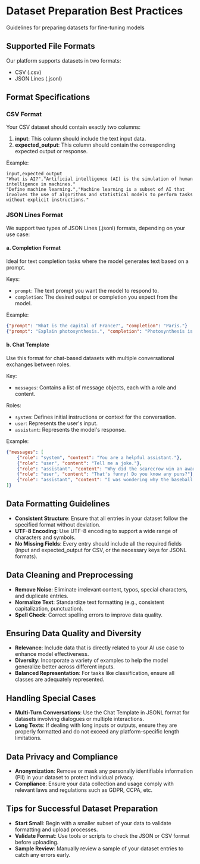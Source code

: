 # Dataset Preparation Best Practices

Guidelines for preparing datasets for fine-tuning models

## Supported File Formats

Our platform supports datasets in two formats:

- CSV (.csv)
- JSON Lines (.jsonl)

## Format Specifications

### CSV Format

Your CSV dataset should contain exactly two columns:

1. **input**: This column should include the text input data.
2. **expected_output**: This column should contain the corresponding expected output or response.

Example:

```csv
input,expected_output
"What is AI?","Artificial intelligence (AI) is the simulation of human intelligence in machines."
"Define machine learning.","Machine learning is a subset of AI that involves the use of algorithms and statistical models to perform tasks without explicit instructions."
```

### JSON Lines Format

We support two types of JSON Lines (.jsonl) formats, depending on your use case:

#### a. Completion Format

Ideal for text completion tasks where the model generates text based on a prompt.

Keys:

- `prompt`: The text prompt you want the model to respond to.
- `completion`: The desired output or completion you expect from the model.

Example:

```json
{"prompt": "What is the capital of France?", "completion": "Paris."}
{"prompt": "Explain photosynthesis.", "completion": "Photosynthesis is a process used by plants to convert light energy into chemical energy."}
```

#### b. Chat Template

Use this format for chat-based datasets with multiple conversational exchanges between roles.

Key:

- `messages`: Contains a list of message objects, each with a role and content.

Roles:

- `system`: Defines initial instructions or context for the conversation.
- `user`: Represents the user's input.
- `assistant`: Represents the model's response.

Example:

```json
{"messages": [
    {"role": "system", "content": "You are a helpful assistant."},
    {"role": "user", "content": "Tell me a joke."},
    {"role": "assistant", "content": "Why did the scarecrow win an award? Because he was outstanding in his field!"},
    {"role": "user", "content": "That's funny! Do you know any puns?"},
    {"role": "assistant", "content": "I was wondering why the baseball was getting bigger. Then it hit me."}
]}
```

## Data Formatting Guidelines

- **Consistent Structure**: Ensure that all entries in your dataset follow the specified format without deviation.
- **UTF-8 Encoding**: Use UTF-8 encoding to support a wide range of characters and symbols.
- **No Missing Fields**: Every entry should include all the required fields (input and expected_output for CSV, or the necessary keys for JSONL formats).

## Data Cleaning and Preprocessing

- **Remove Noise**: Eliminate irrelevant content, typos, special characters, and duplicate entries.
- **Normalize Text**: Standardize text formatting (e.g., consistent capitalization, punctuation).
- **Spell Check**: Correct spelling errors to improve data quality.

## Ensuring Data Quality and Diversity

- **Relevance**: Include data that is directly related to your AI use case to enhance model effectiveness.
- **Diversity**: Incorporate a variety of examples to help the model generalize better across different inputs.
- **Balanced Representation**: For tasks like classification, ensure all classes are adequately represented.

## Handling Special Cases

- **Multi-Turn Conversations**: Use the Chat Template in JSONL format for datasets involving dialogues or multiple interactions.
- **Long Texts**: If dealing with long inputs or outputs, ensure they are properly formatted and do not exceed any platform-specific length limitations.

## Data Privacy and Compliance

- **Anonymization**: Remove or mask any personally identifiable information (PII) in your dataset to protect individual privacy.
- **Compliance**: Ensure your data collection and usage comply with relevant laws and regulations such as GDPR, CCPA, etc.


## Tips for Successful Dataset Preparation

- **Start Small**: Begin with a smaller subset of your data to validate formatting and upload processes.
- **Validate Format**: Use tools or scripts to check the JSON or CSV format before uploading.
- **Sample Review**: Manually review a sample of your dataset entries to catch any errors early.